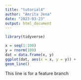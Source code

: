 ```yaml
---
title: "tutorial4"
author: "Amrita Jena"
date: "2023-03-23"
output: html_document
---
```

```r
library(tidyverse)
```
```r
x = seq(1:100)
y = rnorm(100)
dat = data.frame(x, y)
ggplot(dat, aes(x = x, y = y)) +
geom_line()
```

This line is for a feature branch
